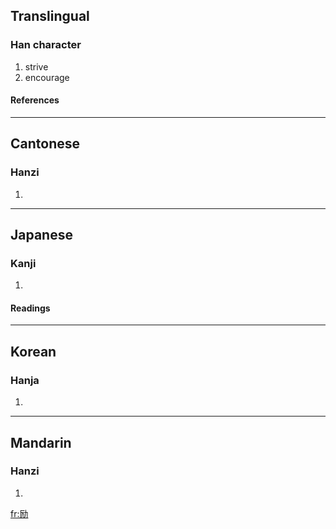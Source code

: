 {{see|勵}}

==Translingual==
===Han character===
{{Han char|rad=力|as=05|sn=7|four=|canj=一尸大尸 (MSKS)}}
# strive
# encourage
====References====
{{Han ref|kx=0147.071|dkj=02326|dj=0331.120|hdz=10368.040|uh=52B1|ud=21169}}
----
==Cantonese==
===Hanzi===
{{yue-hanzi|jyut=|y=lai6}}
# {{defn|Cantonese}}
----
==Japanese==
===Kanji===
{{ja-kanji|grade=|rs=力05}}
# {{defn|Japanese}} 
====Readings====
{{ja-readings|on=[[れい]] (rei)|kun=[[はげむ]] (hagemu), [[はげます]] (hagemasu)}}
----
==Korean==
===Hanja===
{{ko-hanja|hangeul=려|rv=ryeo|mr=ryŏ}}
# {{defn|Korean}}
----
==Mandarin==
===Hanzi===
{{cmn-hanzi|tra=勵|pin=[[lì]] (li4)|wg=li<sup>4</sup>}}
# {{defn|Mandarin}}

[[fr:励]]